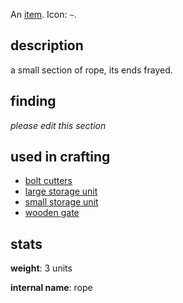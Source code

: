 {{FixTitle}}
An [[items|item]]. Icon: <code><nowiki>~</nowiki></code>.

== description ==

a small section of rope, its ends frayed.

== finding ==

''please edit this section''

== used in crafting ==

* [[bolt cutters]]
* [[large storage unit]]
* [[small storage unit]]
* [[wooden gate]]

== stats ==

'''weight''': 3 units

'''internal name''': rope